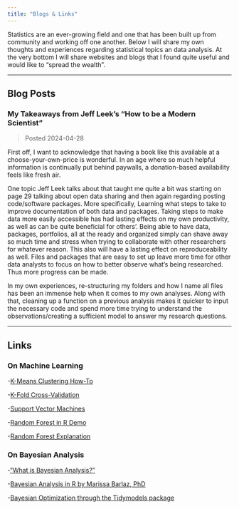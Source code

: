 ```yaml
---
title: "Blogs & Links"
---
```


Statistics are an ever-growing field and one that has been built up from community and working off one another. Below I will share my own thoughts and experiences regarding statistical topics an data analysis. At the very bottom I will share websites and blogs that I found quite useful and would like to "spread the wealth".

----

## Blog Posts

### My Takeaways from Jeff Leek's "How to be a Modern Scientist"

> Posted 2024-04-28

  First off, I want to acknowledge that having a book like this available at a choose-your-own-price is wonderful. In an age where so much helpful information is continually put behind paywalls, a donation-based availability feels like fresh air. 

  One topic Jeff Leek talks about that taught me quite a bit was starting on page 29 talking about open data sharing and then again regarding posting code/software packages. More specifically, Learning what steps to take to improve documentation of both data and packages. Taking steps to make data more easily accessible has had lasting effects on my own productivity, as well as can be quite beneficial for others'. Being able to have data, packages, portfolios, all at the ready and organized simply can shave away so much time and stress when trying to collaborate with other researchers for whatever reason. This also will have a lasting effect on reproduceability as well. Files and packages that are easy to set up leave more time for other data analysts to focus on how to better observe what's being researched. Thus more progress can be made. 

  In my own experiences, re-structuring my folders and how I name all files has been an immense help when it comes to my own analyses. Along with that, cleaning up a function on a previous analysis makes it quicker to input the necessary code and spend more time trying to understand the observations/creating a sufficient model to answer my research questions.

----

## Links

### On Machine Learning

-[K-Means Clustering How-To](https://www.geeksforgeeks.org/k-means-clustering-in-r-programming/)

-[K-Fold Cross-Validation](https://www.statology.org/k-fold-cross-validation-in-r/)

-[Support Vector Machines](https://www.geeksforgeeks.org/classifying-data-using-support-vector-machinessvms-in-r/)

-[Random Forest in R Demo](https://www.r-bloggers.com/2021/04/random-forest-in-r/)

-[Random Forest Explanation](https://www.simplilearn.com/tutorials/data-science-tutorial/random-forest-in-r)

### On Bayesian Analysis

-["What is Bayesian Analysis?"](https://bayesian.org/what-is-bayesian-analysis/)

-[Bayesian Analysis in R by Marissa Barlaz, PhD ](https://marissabarlaz.github.io/portfolio/bayesian/)

-[Bayesian Optimization through the Tidymodels package](https://www.hfshr.xyz/posts/2020-05-23-tidymodel-notes/)

